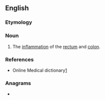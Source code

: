 ==English==

===Etymology===
{{prefix|en|procto|colitis}}

===Noun===
{{en-noun|-}}

# {{lb|en|pathology}} The [[inflammation]] of the [[rectum]] and [[colon]].

===References===
* Online Medical dictionary[http://cancerweb.ncl.ac.uk/cgi-bin/omd?proctocolitis]

===Anagrams===
* {{anagrams|en|coloproctitis}}